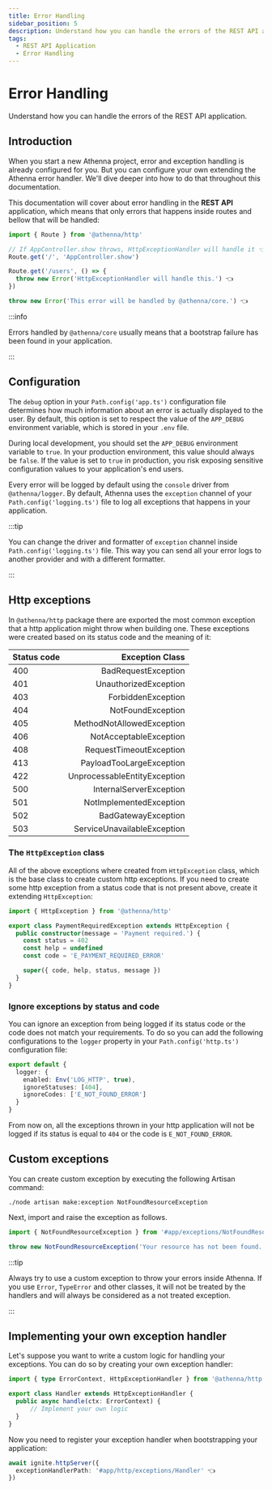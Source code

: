```yaml
---
title: Error Handling
sidebar_position: 5
description: Understand how you can handle the errors of the REST API application.
tags:
  - REST API Application
  - Error Handling
---
```


# Error Handling

Understand how you can handle the errors of the REST API application.

## Introduction

When you start a new Athenna project, error and exception
handling is already configured for you. But you can configure
your own extending the Athenna error handler. We'll dive deeper 
into how to do that throughout this documentation.

This documentation will cover about error handling in the **REST API**
application, which means that only errors that happens inside 
routes and bellow that will be handled:

```typescript title="Path.routes('http.ts')"
import { Route } from '@athenna/http'

// If AppController.show throws, HttpExceptionHandler will handle it 👈
Route.get('/', 'AppController.show')

Route.get('/users', () => {
  throw new Error('HttpExceptionHandler will handle this.') 👈
})

throw new Error('This error will be handled by @athenna/core.') 👈
```

:::info

Errors handled by `@athenna/core` usually means that a 
bootstrap failure has been found in your application.

:::

## Configuration

The `debug` option in your `Path.config('app.ts')` configuration
file determines how much information about an error is
actually displayed to the user. By default, this option is
set to respect the value of the `APP_DEBUG` environment
variable, which is stored in your `.env` file.

During local development, you should set the `APP_DEBUG`
environment variable to `true`. In your production
environment, this value should always be `false`. If the
value is set to `true` in production, you risk exposing
sensitive configuration values to your application's end
users.

Every error will be logged by default using the `console`
driver from `@athenna/logger`. By default, Athenna uses the
`exception` channel of your `Path.config('logging.ts')` file to log
all exceptions that happens in your application.

:::tip

You can change the driver and formatter of `exception`
channel inside `Path.config('logging.ts')` file. This way you can
send all your error logs to another provider and with
a different formatter.

:::

## Http exceptions

In `@athenna/http` package there are exported the most
common exception that a http application might throw when
building one. These exceptions were created based on its
status code and the meaning of it:

| Status code |              Exception Class |
|:------------|-----------------------------:|
| 400         |          BadRequestException |
| 401         |        UnauthorizedException |
| 403         |           ForbiddenException |
| 404         |            NotFoundException |
| 405         |    MethodNotAllowedException |
| 406         |       NotAcceptableException |
| 408         |      RequestTimeoutException |
| 413         |     PayloadTooLargeException |
| 422         | UnprocessableEntityException |
| 500         |      InternalServerException |
| 501         |      NotImplementedException |
| 502         |          BadGatewayException |
| 503         |  ServiceUnavailableException |

### The `HttpException` class

All of the above exceptions where created from
`HttpException` class, which is the base class to create
custom http exceptions. If you need to create some http
exception from a status code that is not present above,
create it extending `HttpException`:

```typescript
import { HttpException } from '@athenna/http'

export class PaymentRequiredException extends HttpException {
  public constructor(message = 'Payment required.') {
    const status = 402
    const help = undefined
    const code = 'E_PAYMENT_REQUIRED_ERROR'

    super({ code, help, status, message })
  }
}
```

### Ignore exceptions by status and code

You can ignore an exception from being logged if its status
code or the code does not match your requirements. To do so
you can add the following configurations to the `logger`
property in your `Path.config('http.ts')` configuration file:

```typescript
export default {
  logger: {
    enabled: Env('LOG_HTTP', true),
    ignoreStatuses: [404],
    ignoreCodes: ['E_NOT_FOUND_ERROR']
  }
}
```

From now on, all the exceptions thrown in your http
application will not be logged if its status is equal
to `404` or the code is `E_NOT_FOUND_ERROR`.

## Custom exceptions

You can create custom exception by executing the following
Artisan command:

```shell
./node artisan make:exception NotFoundResourceException
```

Next, import and raise the exception as follows.

```typescript
import { NotFoundResourceException } from '#app/exceptions/NotFoundResourceException'

throw new NotFoundResourceException('Your resource has not been found.')
```

:::tip

Always try to use a custom exception to throw your errors
inside Athenna. If you use `Error`, `TypeError` and other
classes, it will not be treated by the handlers and will
always be considered as a not treated exception.

:::

## Implementing your own exception handler

Let's suppose you want to write a custom logic for handling
your exceptions. You can do so by creating your own
exception handler:

```typescript title="app/http/exceptions/Handler.ts"
import { type ErrorContext, HttpExceptionHandler } from '@athenna/http'

export class Handler extends HttpExceptionHandler {
  public async handle(ctx: ErrorContext) {
      // Implement your own logic
  }
}
```

Now you need to register your exception handler when 
bootstrapping your application:

```typescript title="Path.bootstrap('main.ts')"
await ignite.httpServer({
  exceptionHandlerPath: '#app/http/exceptions/Handler' 👈
})
```
